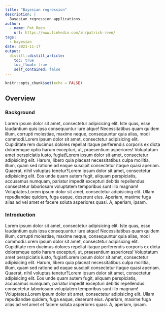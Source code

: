 ```yaml
---
title: "Bayesian regression"
description: | 
  Bayesian regression applications.
author:
  - name: Pat Reen 
    url: https://www.linkedin.com/in/patrick-reen/
tags:
  - bayesian
date: 2021-11-17
output:
  distill::distill_article: 
    toc: true
    toc_float: true
    self_contained: false
---
```


```r
knitr::opts_chunk$set(echo = FALSE)
```

## Overview 

### Background 
Lorem ipsum dolor sit amet, consectetur adipisicing elit. Iste quas, esse laudantium quis ipsa consequuntur iure atque! Necessitatibus quam quidem illum, corrupti molestiae, maxime neque, consequuntur quia alias, modi commodi.Lorem ipsum dolor sit amet, consectetur adipisicing elit. Cupiditate rem ducimus dolores repellat itaque perferendis corporis ex dicta doloremque optio harum excepturi, ut, praesentium asperiores! Voluptatum amet perspiciatis iusto, fugiat!Lorem ipsum dolor sit amet, consectetur adipisicing elit. Harum, libero quia placeat necessitatibus culpa mollitia, illum, quam sed ratione ad eaque suscipit consectetur itaque quasi aperiam. Quaerat, nihil voluptas tenetur?Lorem ipsum dolor sit amet, consectetur adipisicing elit. Eos unde quam autem fugit, aliquam perspiciatis, accusamus numquam, pariatur impedit excepturi debitis repellendus consectetur laboriosam voluptatem temporibus sunt illo magnam! Voluptates.Lorem ipsum dolor sit amet, consectetur adipisicing elit. Ullam repudiandae quidem, fuga eaque, deserunt eius. Aperiam, maxime fuga alias ad vel amet et facere soluta asperiores quasi. A, aperiam, ipsam.

### Introduction
Lorem ipsum dolor sit amet, consectetur adipisicing elit. Iste quas, esse laudantium quis ipsa consequuntur iure atque! Necessitatibus quam quidem illum, corrupti molestiae, maxime neque, consequuntur quia alias, modi commodi.Lorem ipsum dolor sit amet, consectetur adipisicing elit. Cupiditate rem ducimus dolores repellat itaque perferendis corporis ex dicta doloremque optio harum excepturi, ut, praesentium asperiores! Voluptatum amet perspiciatis iusto, fugiat!Lorem ipsum dolor sit amet, consectetur adipisicing elit. Harum, libero quia placeat necessitatibus culpa mollitia, illum, quam sed ratione ad eaque suscipit consectetur itaque quasi aperiam. Quaerat, nihil voluptas tenetur?Lorem ipsum dolor sit amet, consectetur adipisicing elit. Eos unde quam autem fugit, aliquam perspiciatis, accusamus numquam, pariatur impedit excepturi debitis repellendus consectetur laboriosam voluptatem temporibus sunt illo magnam! Voluptates.Lorem ipsum dolor sit amet, consectetur adipisicing elit. Ullam repudiandae quidem, fuga eaque, deserunt eius. Aperiam, maxime fuga alias ad vel amet et facere soluta asperiores quasi. A, aperiam, ipsam.
